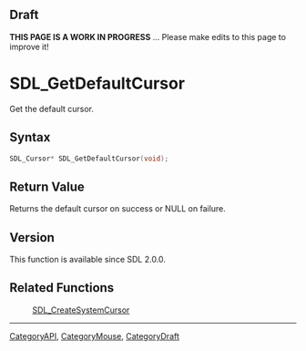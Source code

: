 
== Draft ==


'''THIS PAGE IS A WORK IN PROGRESS''' ... Please make edits to this page to improve it!



<!-- #*^*^*^*^*See https://wiki.libsdl.org/SGFunctions for details on editing this page*^*^*^*^* -->


= SDL_GetDefaultCursor =

Get the default cursor.

== Syntax ==

<syntaxhighlight lang='c'>
SDL_Cursor* SDL_GetDefaultCursor(void);
</syntaxhighlight>

== Return Value ==

Returns the default cursor on success or NULL on failure.



== Version ==

This function is available since SDL 2.0.0.



== Related Functions ==

:[[SDL_CreateSystemCursor]]

----
[[CategoryAPI]], [[CategoryMouse]], [[CategoryDraft]]
<!-- #See the Style Guide for instructions on editing the footer. -->


